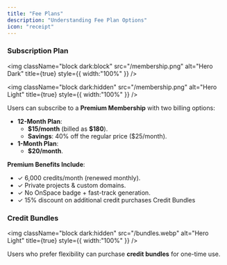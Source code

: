 ```yaml
---
title: "Fee Plans"
description: "Understanding Fee Plan Options"
icon: "receipt"
---
```


### **Subscription** Plan

<img
  className="block dark:block"
  src="/membership.png"
  alt="Hero Dark"
  title={true}
  style={{ width:"100%" }}
/>

<img
  className="block dark:hidden"
  src="/membership.png"
  alt="Hero Light"
  title={true}
  style={{ width:"100%" }}
/>

Users can subscribe to a **Premium Membership** with two billing options:

- **12-Month Plan**:
  - **\$15/month** (billed as **\$180**).
  - **Savings**: 40% off the regular price (\$25/month).
- **1-Month Plan**:
  - **\$20/month**.

**Premium Benefits Include**:

- ✓ 6,000 credits/month (renewed monthly).
- ✓ Private projects & custom domains.
- ✓ No OnSpace badge \+ fast-track generation.
- ✓ 15% discount on additional credit purchases Credit Bundles

### **Credit Bundles** 

<img
  className="block dark:hidden"
  src="/bundles.webp"
  alt="Hero Light"
  title={true}
  style={{ width:"100%" }}
/>

Users who prefer flexibility can purchase **credit bundles** for one-time use.